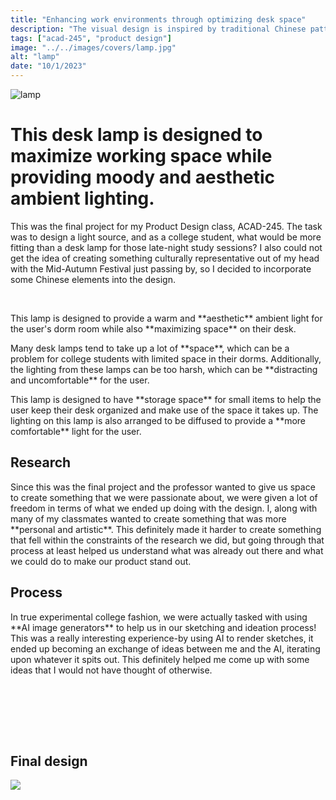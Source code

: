 ```yaml
---
title: "Enhancing work environments through optimizing desk space"
description: "The visual design is inspired by traditional Chinese patterns and architecture. Additionally, it is designed to <strong>maximize your desk space</strong> by providing a storage space for your small items."
tags: ["acad-245", "product design"]
image: "../../images/covers/lamp.jpg"
alt: "lamp"
date: "10/1/2023"
---
```







<div class="bannerImgCover">
  <img src={CoverImage.src} alt="lamp" />
</div>
<div class="caseStudy">
<Overview
  year="2023"
  tags={["class project - acad-245", "team size - 5", "tools - blender, laser cutter"]}
>

<h1 slot="header">
  This desk lamp is designed to maximize working space while providing moody and aesthetic ambient lighting.
</h1>
<div slot="overviewDescription">
  <p>
    This was the final project for my Product Design class, ACAD-245. The task was to design a 
    light source, and as a college student, what would be more fitting than a desk lamp for those 
    late-night study sessions? I also could not get the idea of creating something culturally representative 
    out of my head with the Mid-Autumn Festival just passing by, so I decided to incorporate some Chinese elements into the design.
  </p>
  <br />
  <p>
    This lamp is designed to provide a warm and **aesthetic** ambient light for the user's dorm room while also **maximizing space** on their desk.
  </p>
</div>

</Overview>

<ProblemSolutionStatement>
  <p slot='problem'>
    Many desk lamps tend to take up a lot of **space**, which can be a problem 
    for college students with limited space in their dorms. Additionally, 
    the lighting from these lamps can be too harsh, which can be **distracting and uncomfortable** for the user.
  </p>

  <p slot="solution">
    This lamp is designed to have **storage space** for small items to help the user keep 
    their desk organized and make use of the space it takes up. The lighting on this lamp 
    is also arranged to be diffused to provide a **more comfortable** light for the user.
  </p>
</ProblemSolutionStatement>

<PageSection>
  <h2 slot="sectionTitle">Research</h2>
  <p slot="description">
    Since this was the final project and the professor wanted to give us 
    space to create something that we were passionate about, we were given 
    a lot of freedom in terms of what we ended up doing with the design. 
    I, along with many of my classmates wanted to create something that was 
    more **personal and artistic**. This definitely made it harder to create something 
    that fell within the constraints of the research we did, but going through 
    that process at least helped us understand what was already out there and 
    what we could do to make our product stand out.
  </p>
</PageSection>


</div>
<Gallery
  imgSrc={[
    CompetitiveMatrix.src,
    IdeationLogic.src,
  ]}
  alt={[
    "Competitive Matrix",
    "Ideation Logic"
  ]}
  uniqueID={["fullImg", "fullImg"]}>
</Gallery>
<div class="caseStudy">
<PageSection>
  <h2 slot="sectionTitle">Process</h2>
  <p slot="description">
    In true experimental college fashion, we were actually tasked 
    with using **AI image generators** to help us in our sketching and 
    ideation process! This was a really interesting experience-by using 
    AI to render sketches, it ended up becoming an exchange of ideas between 
    me and the AI, iterating upon whatever it spits out. This definitely 
    helped me come up with some ideas that I would not have thought of otherwise.
  </p>
</PageSection>
<br/>
<Gallery
  imgSrc={[Sketches.src, AIImages.src]}
  alt={["Sketches", "AI generated images"]}
  galleryType="noGap"
></Gallery>
<br />
<Gallery
  imgSrc={[Model.src, Kerfs.src, Process1.src, Process2.src]}
  alt={["Model", "Kerfs", "Process 1", "Process 2"]}
  galleryType="withGap"
></Gallery>

<br/><br/>
<PageSection>
  <h2 slot="sectionTitle">Final design</h2>
  <p slot="description">
  </p>
</PageSection>
<img src={Display.src} class="imageFill"/>
</div>





